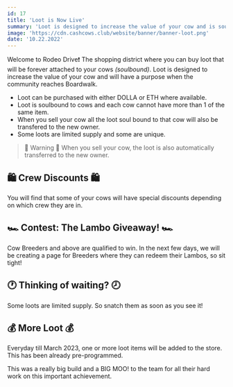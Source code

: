 ```yaml
---
id: 17
title: 'Loot is Now Live'
summary: 'Loot is designed to increase the value of your cow and is soulbound.'
image: 'https://cdn.cashcows.club/website/banner/banner-loot.png'
date: '10.22.2022'
---
```


Welcome to Rodeo Drive❗ The shopping district where you can buy loot 
that will be forever attached to your cows *(soulbound)*. Loot is designed 
to increase the value of your cow and will have a purpose when the 
community reaches Boardwalk.

 - Loot can be purchased with either DOLLA or ETH where available.
 - Loot is soulbound to cows and each cow cannot have more than 1 of the same item.
 - When you sell your cow all the loot soul bound to that cow will also be transfered to the new owner.
 - Some loots are limited supply and some are unique.

> 🚨 Warning 🚨
> When you sell your cow, the loot is also automatically transferred to the new owner.

## 🛍️ Crew Discounts 🛍️

You will find that some of your cows will have special discounts 
depending on which crew they are in.

## 🏎️ Contest: The Lambo Giveaway! 🏎️

Cow Breeders and above are qualified to win. In the next few days, we 
will be creating a page for Breeders where they can redeem their Lambos, 
so sit tight!

## 🕐 Thinking of waiting? 🕗

Some loots are limited supply. So snatch them as soon as you see it!

## 💰 More Loot 💰

Everyday till March 2023, one or more loot items will be added to the 
store. This has been already pre-programmed.

This was a really big build and a BIG MOO! to the team for all their 
hard work on this important achievement.

<TwitterTweetEmbed tweetId="1583798621728026625" />